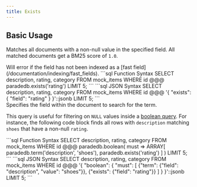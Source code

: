 ```yaml
---
title: Exists
---
```


## Basic Usage

Matches all documents with a non-null value in the specified field. All matched documents get a BM25 score of `1.0`.

<Note>
  Will error if the field has not been indexed as a [fast
  field](/documentation/indexing/fast_fields).
</Note>

<CodeGroup>
```sql Function Syntax
SELECT description, rating, category
FROM mock_items
WHERE id @@@ paradedb.exists('rating')
LIMIT 5;
```
```sql JSON Syntax
SELECT description, rating, category
FROM mock_items
WHERE id @@@
'{
    "exists": {
        "field": "rating"
    }
}'::jsonb
LIMIT 5;
```
</CodeGroup>

<div className="mt-8"/>

<ParamField body="field" required>
  Specifies the field within the document to search for the term.
</ParamField>

This query is useful for filtering on `NULL` values inside a [boolean query](/documentation/advanced/compound/boolean). For instance, the following code block
finds all rows with `description` matching `shoes` that have a non-null `rating`.

<CodeGroup>
```sql Function Syntax
SELECT description, rating, category
FROM mock_items
WHERE id @@@ paradedb.boolean(
  must => ARRAY[
    paradedb.term('description', 'shoes'),
    paradedb.exists('rating')
  ]
)
LIMIT 5;
```
```sql JSON Syntax
SELECT description, rating, category
FROM mock_items
WHERE id @@@
'{
    "boolean": {
        "must": [
            {"term": {"field": "description", "value": "shoes"}},
            {"exists": {"field": "rating"}}
        ]
    }
}'::jsonb
LIMIT 5;
```
</CodeGroup>
